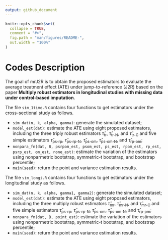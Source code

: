 ```yaml
---
output: github_document
---
```


<!-- README.md is generated from README.Rmd. Please edit that file -->

```r
knitr::opts_chunk$set(
  collapse = TRUE,
  comment = "#>",
  fig.path = "man/figures/README-",
  out.width = "100%"
)
```

# Codes Description

<!-- badges: start -->
<!-- badges: end -->

The goal of mrJ2R is to obtain the proposed estimators to evaluate the average treatment effect (ATE) under jump-to-reference (J2R) based on the paper **Multiply robust estimators in longitudinal studies with missing data under control-based imputation**.

The file `sim_1time.R` contains four functions to get estimators under the cross-sectional study as follows.

* `sim_dat(n, k, alpha, gamma)`: generate the simulated dataset;
* `model_est(dat)`: estimate the ATE using eight proposed estimators, including the three triply robust estimators $\hat \tau_{\text{tr}}$, $\hat \tau_{\text{tr-N}}$, and $\hat \tau_{\text{tr-C}}$ and five simple estimators $\hat \tau_{\text{ps-rp}}$, $\hat \tau_{\text{ps-rp-N}}$, $\hat \tau_{\text{ps-om}}$, $\hat \tau_{\text{ps-om-N}}$, and $\hat \tau_{\text{rp-om}}$;
* `nonpara_fn(dat, B, psrpom_est, psom_est, ps_est, rpom_est, rp_est, psrp_est, om_est, none_est)`: estimate the variation of the estimators using nonparmetric bootstrap, symmetric-t bootstrap, and bootstrap percentile;
* `main(seed)`: return the point and variance estimation results. 


The file `sim_longi.R` contains four functions to get estimators under the longitudinal study as follows.

* `sim_dat(n, k, alpha, gamma1, gamma2)`: generate the simulated dataset;
* `model_est(dat)`: estimate the ATE using eight proposed estimators, including the three multiply robust estimators $\hat \tau_{\text{mr}}$, $\hat \tau_{\text{mr-N}}$, and $\hat \tau_{\text{mr-C}}$ and five simple estimators $\hat \tau_{\text{ps-rp}}$, $\hat \tau_{\text{ps-rp-N}}$, $\hat \tau_{\text{ps-om}}$, $\hat \tau_{\text{ps-om-N}}$, and $\hat \tau_{\text{rp-pm}}$;
* `nonpara_fn(dat, B, point_est)`: estimate the variation of the estimators using nonparmetric bootstrap, symmetric-t bootstrap, and bootstrap percentile;
* `main(seed)`: return the point and variance estimation results. 
